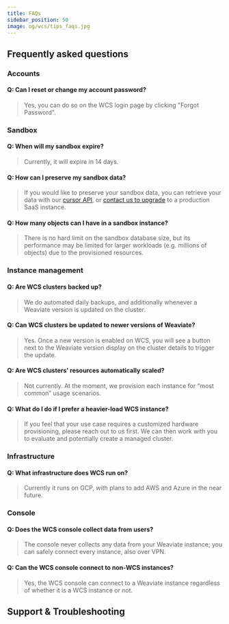 ```yaml
---
title: FAQs
sidebar_position: 50
image: og/wcs/tips_faqs.jpg
---
```


## Frequently asked questions

### Accounts

#### Q: Can I reset or change my account password?

> Yes, you can do so on the WCS login page by clicking "Forgot Password".

### Sandbox

#### Q: When will my sandbox expire?

> Currently, it will expire in 14 days.

#### Q: How can I preserve my sandbox data?

> If you would like to preserve your sandbox data, you can retrieve your data with our [cursor API](/developers/weaviate/api/rest/objects#exhaustive-listing-using-a-cursor-after), or [contact us to upgrade](/pricing#contact-sales) to a production SaaS instance.

#### Q: How many objects can I have in a sandbox instance?

> There is no hard limit on the sandbox database size, but its performance may be limited for larger workloads (e.g. millions of objects) due to the provisioned resources.

### Instance management

#### Q: Are WCS clusters backed up?

> We do automated daily backups, and additionally whenever a Weaviate version is updated on the cluster.

#### Q: Can WCS clusters be updated to newer versions of Weaviate?

> Yes. Once a new version is enabled on WCS, you will see a button next to the Weaviate version display on the cluster details to trigger the update.

#### Q: Are WCS clusters' resources automatically scaled?

> Not currently. At the moment, we provision each instance for “most common” usage scenarios.

#### Q: What do I do if I prefer a heavier-load WCS instance?

> If you feel that your use case requires a customized hardware provisioning, please reach out to us first. We can then work with you to evaluate and potentially create a managed cluster.

### Infrastructure

#### Q: What infrastructure does WCS run on?

> Currently it runs on GCP, with plans to add AWS and Azure in the near future.

### Console

#### Q: Does the WCS console collect data from users?

> The console never collects any data from your Weaviate instance; you can safely connect every instance, also over VPN.

#### Q: Can the WCS console connect to non-WCS instances?

> Yes, the WCS console can connect to a Weaviate instance regardless of whether it is a WCS instance or not.

## Support & Troubleshooting


<SupportAndTrouble />
